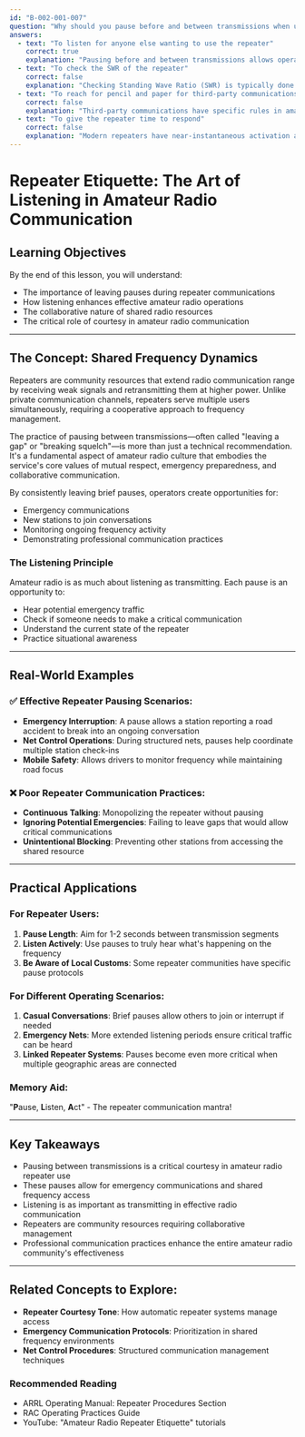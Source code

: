 ```yaml
---
id: "B-002-001-007"
question: "Why should you pause before and between transmissions when using a repeater?"
answers:
  - text: "To listen for anyone else wanting to use the repeater"
    correct: true
    explanation: "Pausing before and between transmissions allows operators to monitor the frequency for other stations who may want to make an emergency call, join the conversation, or have an urgent communication need. This practice, known as 'leaving a gap' or 'breaking squelch', is a fundamental courtesy in amateur radio that ensures shared repeater resources remain accessible to all users and supports the collaborative nature of amateur radio communication."
  - text: "To check the SWR of the repeater"
    correct: false
    explanation: "Checking Standing Wave Ratio (SWR) is typically done during station setup or antenna installation, not during regular repeater use. SWR measurement requires specific test equipment and is not something an operator would do between transmissions on a repeater. This answer confuses routine operating procedures with technical equipment maintenance."
  - text: "To reach for pencil and paper for third-party communications"
    correct: false
    explanation: "Third-party communications have specific rules in amateur radio, but they do not require pausing between transmissions to find writing materials. Additionally, most modern amateur radio operators use digital modes or take notes electronically. This answer demonstrates a misunderstanding of both repeater etiquette and communication practices."
  - text: "To give the repeater time to respond"
    correct: false
    explanation: "Modern repeaters have near-instantaneous activation and carrier detect circuits. They do not require additional time to 'respond' between transmissions. This answer shows a misunderstanding of repeater technical operations and contemporary radio communication systems."
---
```


# Repeater Etiquette: The Art of Listening in Amateur Radio Communication

## Learning Objectives
By the end of this lesson, you will understand:
- The importance of leaving pauses during repeater communications
- How listening enhances effective amateur radio operations
- The collaborative nature of shared radio resources
- The critical role of courtesy in amateur radio communication

---

## The Concept: Shared Frequency Dynamics

Repeaters are community resources that extend radio communication range by receiving weak signals and retransmitting them at higher power. Unlike private communication channels, repeaters serve multiple users simultaneously, requiring a cooperative approach to frequency management.

The practice of pausing between transmissions—often called "leaving a gap" or "breaking squelch"—is more than just a technical recommendation. It's a fundamental aspect of amateur radio culture that embodies the service's core values of mutual respect, emergency preparedness, and collaborative communication.

By consistently leaving brief pauses, operators create opportunities for:
- Emergency communications
- New stations to join conversations
- Monitoring ongoing frequency activity
- Demonstrating professional communication practices

### The Listening Principle

Amateur radio is as much about listening as transmitting. Each pause is an opportunity to:
- Hear potential emergency traffic
- Check if someone needs to make a critical communication
- Understand the current state of the repeater
- Practice situational awareness

---

## Real-World Examples

### ✅ Effective Repeater Pausing Scenarios:
- **Emergency Interruption**: A pause allows a station reporting a road accident to break into an ongoing conversation
- **Net Control Operations**: During structured nets, pauses help coordinate multiple station check-ins
- **Mobile Safety**: Allows drivers to monitor frequency while maintaining road focus

### ❌ Poor Repeater Communication Practices:
- **Continuous Talking**: Monopolizing the repeater without pausing
- **Ignoring Potential Emergencies**: Failing to leave gaps that would allow critical communications
- **Unintentional Blocking**: Preventing other stations from accessing the shared resource

---

## Practical Applications

### For Repeater Users:
1. **Pause Length**: Aim for 1-2 seconds between transmission segments
2. **Listen Actively**: Use pauses to truly hear what's happening on the frequency
3. **Be Aware of Local Customs**: Some repeater communities have specific pause protocols

### For Different Operating Scenarios:
1. **Casual Conversations**: Brief pauses allow others to join or interrupt if needed
2. **Emergency Nets**: More extended listening periods ensure critical traffic can be heard
3. **Linked Repeater Systems**: Pauses become even more critical when multiple geographic areas are connected

### Memory Aid:
"**P**ause, **L**isten, **A**ct" - The repeater communication mantra!

---

## Key Takeaways

- Pausing between transmissions is a critical courtesy in amateur radio repeater use
- These pauses allow for emergency communications and shared frequency access
- Listening is as important as transmitting in effective radio communication
- Repeaters are community resources requiring collaborative management
- Professional communication practices enhance the entire amateur radio community's effectiveness

---

## Related Concepts to Explore:
- **Repeater Courtesy Tone**: How automatic repeater systems manage access
- **Emergency Communication Protocols**: Prioritization in shared frequency environments
- **Net Control Procedures**: Structured communication management techniques

### Recommended Reading
- ARRL Operating Manual: Repeater Procedures Section
- RAC Operating Practices Guide
- YouTube: "Amateur Radio Repeater Etiquette" tutorials